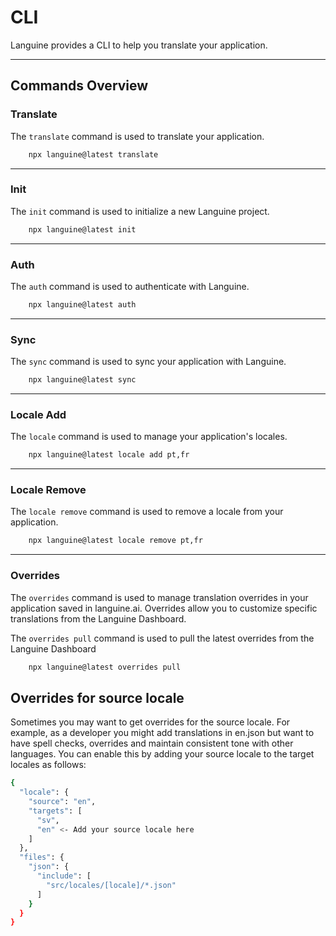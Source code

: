 # CLI

Languine provides a CLI to help you translate your application.

---

## Commands Overview

### Translate

The `translate` command is used to translate your application.

```bash title="Terminal"
    npx languine@latest translate
```

---

### Init

The `init` command is used to initialize a new Languine project.

```bash title="Terminal"
    npx languine@latest init
```

---

### Auth

The `auth` command is used to authenticate with Languine.

```bash title="Terminal"
    npx languine@latest auth
```

---

### Sync

The `sync` command is used to sync your application with Languine.

```bash title="Terminal"
    npx languine@latest sync
```

---

### Locale Add

The `locale` command is used to manage your application's locales.

```bash title="Terminal"
    npx languine@latest locale add pt,fr
```

---

### Locale Remove

The `locale remove` command is used to remove a locale from your application.

```bash title="Terminal"
    npx languine@latest locale remove pt,fr
```


---

### Overrides

The `overrides` command is used to manage translation overrides in your application saved in languine.ai. Overrides allow you to customize specific translations from the Languine Dashboard.

The `overrides pull` command is used to pull the latest overrides from the Languine Dashboard

```bash title="Terminal"
    npx languine@latest overrides pull
```


## Overrides for source locale

Sometimes you may want to get overrides for the source locale. For example, as a developer you might add translations in en.json but want to have spell checks, overrides and maintain consistent tone with other languages. You can enable this by adding your source locale to the target locales as follows:

```bash title="languine.json"
{
  "locale": {
    "source": "en",
    "targets": [
      "sv",
      "en" <- Add your source locale here
    ]
  },
  "files": {
    "json": {
      "include": [
        "src/locales/[locale]/*.json"
      ]
    }
  }
}

```